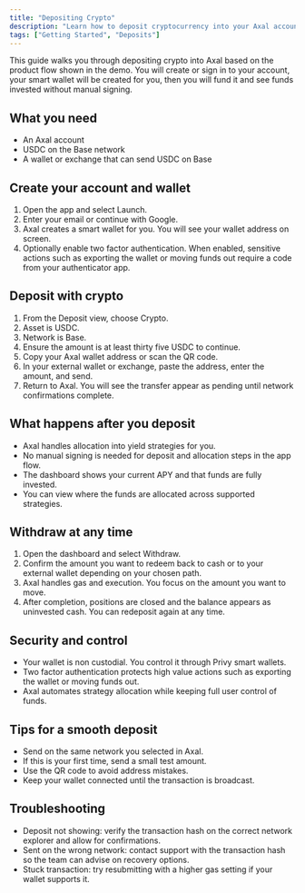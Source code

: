```yaml
---
title: "Depositing Crypto"
description: "Learn how to deposit cryptocurrency into your Axal account"
tags: ["Getting Started", "Deposits"]
---
```


This guide walks you through depositing crypto into Axal based on the product flow shown in the demo. You will create or sign in to your account, your smart wallet will be created for you, then you will fund it and see funds invested without manual signing.

## What you need

* An Axal account
* USDC on the Base network
* A wallet or exchange that can send USDC on Base

## Create your account and wallet

1. Open the app and select Launch.
2. Enter your email or continue with Google.
3. Axal creates a smart wallet for you. You will see your wallet address on screen.
4. Optionally enable two factor authentication. When enabled, sensitive actions such as exporting the wallet or moving funds out require a code from your authenticator app.

## Deposit with crypto

1. From the Deposit view, choose Crypto.
2. Asset is USDC.
3. Network is Base.
4. Ensure the amount is at least thirty five USDC to continue.
5. Copy your Axal wallet address or scan the QR code.
6. In your external wallet or exchange, paste the address, enter the amount, and send.
7. Return to Axal. You will see the transfer appear as pending until network confirmations complete.

## What happens after you deposit

* Axal handles allocation into yield strategies for you.
* No manual signing is needed for deposit and allocation steps in the app flow.
* The dashboard shows your current APY and that funds are fully invested.
* You can view where the funds are allocated across supported strategies.

## Withdraw at any time

1. Open the dashboard and select Withdraw.
2. Confirm the amount you want to redeem back to cash or to your external wallet depending on your chosen path.
3. Axal handles gas and execution. You focus on the amount you want to move.
4. After completion, positions are closed and the balance appears as uninvested cash. You can redeposit again at any time.

## Security and control

* Your wallet is non custodial. You control it through Privy smart wallets.
* Two factor authentication protects high value actions such as exporting the wallet or moving funds out.
* Axal automates strategy allocation while keeping full user control of funds.

## Tips for a smooth deposit

* Send on the same network you selected in Axal.
* If this is your first time, send a small test amount.
* Use the QR code to avoid address mistakes.
* Keep your wallet connected until the transaction is broadcast.

## Troubleshooting

* Deposit not showing: verify the transaction hash on the correct network explorer and allow for confirmations.
* Sent on the wrong network: contact support with the transaction hash so the team can advise on recovery options.
* Stuck transaction: try resubmitting with a higher gas setting if your wallet supports it.
